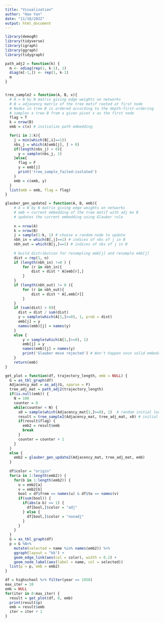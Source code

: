 ```yaml
---
title: "Visualization"
author: "Hao Yan"
date: "11/18/2022"
output: html_document
---
```


```r
library(demogR)
library(tidyverse)
library(igraph)
library(ggraph)
library(tidygraph)

path_adj2 = function(k) {
  m <- odiag(rep(1, k-1), 1)
  diag(m[-1,]) <- rep(1, k-1)
  m
}


tree_sample2 = function(A, B, x){
  # A = N by N matrix giving edge weights on networks
  # B = adjacency matrix of the tree motif rooted at first node
  # Nodes in tree B is ordered according to the depth-first-ordering
  # samples a tree B from a given pivot x as the first node
  flag = T
  k = nrow(B)
  emb = c(x) # initialize path embedding

  for(i in 2:k){
    j = min(which(B[,i]==1))
    nbs_j = which(A[emb[j], ] > 0)
    if(length(nbs_j) > 0){
      y = sample(nbs_j, 1) 
    }else{
      flag = F
      y = emb[j]
      print('tree_sample_failed:isolated') 
    }
    emb = c(emb, y)
  }
  list(emb = emb, flag = flag)
}

glauber_gen_update2 = function(A, B, emb){
    # A = N by N matrix giving edge weights on networks
    # emb = current embedding of the tree motif with adj mx B
    # updates the current embedding using Glauber rule
    
    n = nrow(A)
    k = nrow(B)
    j = sample(1:k, 1) # choose a random node to update
    nbh_in = which(B[,j]==1) # indices of nbs of j in B
    nbh_out = which(B[j,]==1) # indices of nbs of j in B
    
    # build distribution for resampling emb[j] and resample emb[j]
    dist = rep(1, n)
    if (length(nbh_in) !=0 ) {
        for (r in nbh_in){
            dist = dist * A[emb[r],]
        }  
    }
    if (length(nbh_out) != 0 ){
        for (r in nbh_out){
            dist = dist * A[,emb[r]]
        }  
    }
    if (sum(dist) > 0){
      dist = dist / sum(dist)
      y = sample(which(A[1,]>=0), 1, prob = dist)
      emb[j] = y
      names(emb)[j] = names(y)
    }
    else {
        y = sample(which(A[1,]>=0), 1)
        emb[j] = y
        names(emb)[j] = names(y)
        print('Glauber move rejected') # Won't happen once valid embedding is established
    }
    return(emb)
}  

get_plot = function(df, trajectory_length, emb = NULL) {
  G = as_tbl_graph(df)
  Adjacency_mat = as_adj(G, sparse = F)
  tree_adj_mat = path_adj2(trajectory_length)
  if(is.null(emb)) {
    N = 100
    counter = 0
    while(counter < N) {
      x0 = sample(which(Adjacency_mat[1,]>=0), 1)  # random initial location of RW
      result = tree_sample2(Adjacency_mat, tree_adj_mat, x0) # initial sampling of tree motif F
      if(result$flag) {
        emb2 = result$emb
        break
      }
      counter = counter + 1
    }
  }
  else {
    emb2 = glauber_gen_update2(Adjacency_mat, tree_adj_mat, emb)
  }
  
  df$color = "origin"
  for(a in 1:length(emb2)) {
    for(b in 1:length(emb2)) {
      u = emb2[a]
      v = emb2[b]
      bool = df$from == names(u) & df$to == names(v)
      if(sum(bool)) {
        if(abs(a-b) == 1) {
          df[bool,]$color = "adj"
        } else {
          df[bool,]$color = "nonadj"
        }
      }
    }
  }
  G = as_tbl_graph(df)
  p = G %N>% 
    mutate(selected = name %in% names(emb2)) %>% 
    ggraph(layout = "kk") +
    geom_edge_link(aes(col = color), width = 0.2) +
    geom_node_label(aes(label = name, col = selected))
  list(p = p, emb = emb2)
}
```

```r
df = highschool %>% filter(year == 1958)
max_iter = 10
emb = NULL
for(iter in 0:max_iter) { 
  result = get_plot(df, 8, emb)
  print(result$p)
  emb = result$emb
  iter = iter + 1
}
```

